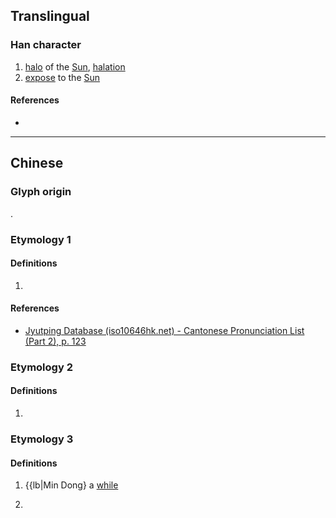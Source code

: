 {{character info/new}}
==Translingual==

===Han character===
{{Han char|rn=72|rad=日|as=09|sn=13|four=|canj=APMM,XAPMM|ids=⿰日恒}}

# [[halo]] of the [[Sun]], [[halation]]
# [[expose]] to the [[Sun]]

====References====
* {{Han ref|kx=0497.340|hdz=21526.080|uh=6685|ud=26245}}

----

==Chinese==
{{zh-forms}}


===Glyph origin===
{{Han etym}}
{{Han compound|日|恒|t1=sun|ls=psc|c1=s|c2=p}}.

===Etymology 1===
{{zh-pron
|m=xuǎn
|c=hyun1,syun2
|mc=y
|oc=y
}}

====Definitions====
{{zh-hanzi}}
# {{rfdef|zh}}

====References====
* [http://www.iso10646hk.net/jp/document/download.jsp Jyutping Database (iso10646hk.net) - Cantonese Pronunciation List (Part 2), p. 123]


===Etymology 2===
{{zh-pron
|m=gèng
}}

====Definitions====
{{zh-hanzi}}
# {{rfdef|zh}}


===Etymology 3===

{{zh-pron
|md=òng
|cat=n
}}

====Definitions====
{{zh-hanzi}}

# {{lb|Min Dong} a [[while]]
# {{lb|zh|Min Dong}} {{n-g|[[measure word]] for spells of precipitation and wind; also for a burst of smell}}
